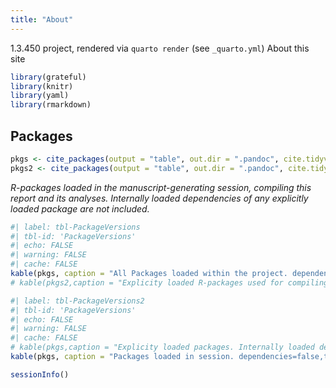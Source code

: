 ---
title: "About"
---
1.3.450 project, rendered via `quarto render` (see `_quarto.yml`)
About this site
```{r}
library(grateful)
library(knitr)
library(yaml)
library(rmarkdown)
```


## Packages {.appendix}

```{r Package_Setup, message=FALSE,warning=FALSE,echo=F,include=F}
pkgs <- cite_packages(output = "table", out.dir = ".pandoc", cite.tidyverse = T, pkgs = "All", include.RStudio = T, dependencies = F)
pkgs2 <- cite_packages(output = "table", out.dir = ".pandoc", cite.tidyverse = T, pkgs = "Session", include.RStudio = T, dependencies = F)
```

_R-packages loaded in the manuscript-generating session, compiling this report and its analyses. Internally loaded dependencies of any explicitly loaded package are not included._



```{r}
#| label: tbl-PackageVersions
#| tbl-id: 'PackageVersions'
#| echo: FALSE
#| warning: FALSE
#| cache: FALSE
kable(pkgs, caption = "All Packages loaded within the project. dependencies=false,tidyverse=true - citepackages")
# kable(pkgs2,caption = "Explicity loaded R-packages used for compiling this report and its analyses. Internally loaded dependencies of any explicitly loaded package are not included.")
```

```{r}
#| label: tbl-PackageVersions2
#| tbl-id: 'PackageVersions'
#| echo: FALSE
#| warning: FALSE
#| cache: FALSE
# kable(pkgs,caption = "Explicity loaded packages. Internally loaded dependencies are not shown for brevity. - get_pkgs_info")
kable(pkgs, caption = "Packages loaded in session. dependencies=false,tidyverse=true - citepackages")
```

```{r}
sessionInfo()
```